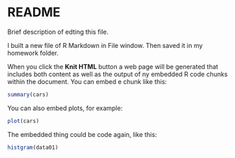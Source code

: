 README
========================================================

Brief description of edting this file.

I built a new file of R Markdown in File window. Then saved it in my homework folder. 

When you click the **Knit HTML** button a web page will be generated that includes both content as well as the output of ny embedded R code chunks within the document. You can embed e chunk like this:

```r
summary(cars)
```

You can also embed plots, for example:

```r
plot(cars)
```

The embedded thing could be code again, like this:
```r
histgram(data01)
```

